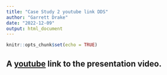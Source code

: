 ```yaml
---
title: "Case Study 2 youtube link DDS"
author: "Garrett Drake"
date: "2022-12-09"
output: html_document
---
```


```r
knitr::opts_chunk$set(echo = TRUE)
```

## A [youtube](https://youtu.be/sWO2Oym2RNk) link to the presentation video.  
